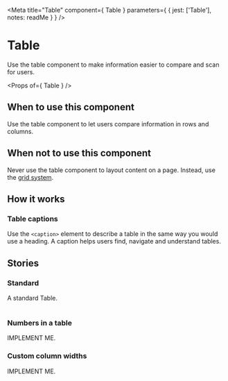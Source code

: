 
<Meta
  title="Table"
  component={ Table }
  parameters={ {
    jest: ['Table'],
    notes: readMe
  } }
/>

# Table

Use the table component to make information easier to compare and scan for users.

<Preview withToolbar>
  <Story name="Table">
    <Table
      caption="Dates and amounts"
      keys={['date', 'amount']}
      headings={{
        amount: 'Amount',
        date: 'Date'
      }}
      data={[
        {
          amount: '£109.80 per week',
          date: 'First 6 weeks'
        },
        {
          amount: '£109.80 per week',
          date: 'Next 33 weeks'
        },
        {
          amount: '£4,282.20',
          date: 'Total estimated pay'
        },
      ]}
    />
  </Story>
</Preview>

<Props of={ Table } />


## When to use this component

Use the table component to let users compare information in rows and columns.


## When not to use this component

Never use the table component to layout content on a page. Instead, use the [grid system].


## How it works
### Table captions

Use the `<caption>` element to describe a table in the same way you would use a heading. A caption helps users find, navigate and understand tables.


## Stories
### Standard

A standard Table.

<Preview>
  <Story name="Standard">
    <Table
      keys={['date', 'amount']}
      headings={{
        amount: 'Amount',
        date: 'Date'
      }}
      data={[
        {
          amount: '£109.80 per week',
          date: 'First 6 weeks'
        },
        {
          amount: '£109.80 per week',
          date: 'Next 33 weeks'
        },
        {
          amount: '£4,282.20',
          date: 'Total estimated pay'
        },
      ]}
    />
  </Story>
</Preview>


### Numbers in a table

IMPLEMENT ME.


### Custom column widths

IMPLEMENT ME.

[grid system]: https://design-system.service.gov.uk/styles/layout#grid-system